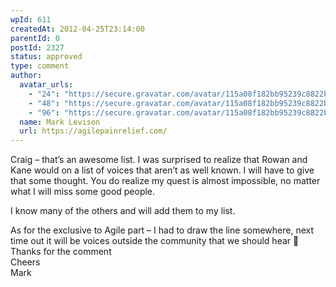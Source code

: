 ```yaml
---
wpId: 611
createdAt: 2012-04-25T23:14:00
parentId: 0
postId: 2327
status: approved
type: comment
author:
  avatar_urls:
    - "24": "https://secure.gravatar.com/avatar/115a08f182bb95239c8822b54b5c4235?s=24&d=mm&r=g"
    - "48": "https://secure.gravatar.com/avatar/115a08f182bb95239c8822b54b5c4235?s=48&d=mm&r=g"
    - "96": "https://secure.gravatar.com/avatar/115a08f182bb95239c8822b54b5c4235?s=96&d=mm&r=g"
  name: Mark Levison
  url: https://agilepainrelief.com/
---
```


Craig – that’s an awesome list. I was surprised to realize that Rowan and Kane would on a list of voices that aren’t as well known. I will have to give that some thought. You do realize my quest is almost impossible, no matter what I will miss some good people.

I know many of the others and will add them to my list.

As for the exclusive to Agile part – I had to draw the line somewhere, next time out it will be voices outside the community that we should hear 🙂  
Thanks for the comment  
Cheers  
Mark